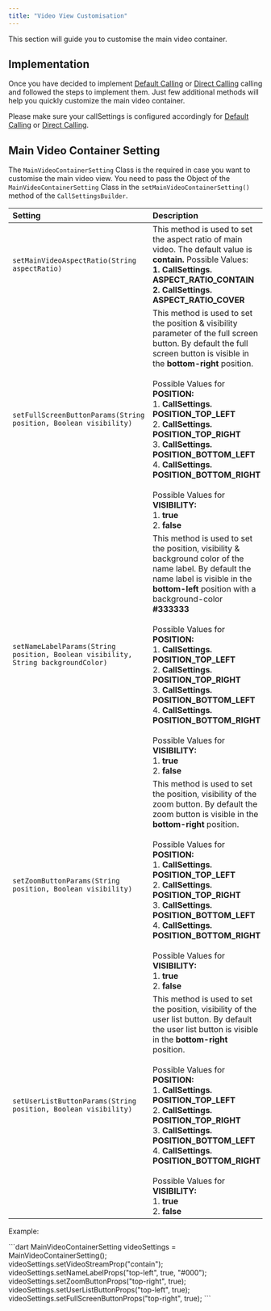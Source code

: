 ```yaml
---
title: "Video View Customisation"
---
```




This section will guide you to customise the main video container.

## Implementation

Once you have decided to implement [Default Calling](/sdk/flutter/3.0/default-calling) or [Direct Calling](/sdk/flutter/3.0/direct-calling) calling and followed the steps to implement them. Just few additional methods will help you quickly customize the main video container.

Please make sure your callSettings is configured accordingly for [Default Calling](/sdk/flutter/3.0/default-calling) or [Direct Calling](/sdk/flutter/3.0/direct-calling).

## Main Video Container Setting

The `MainVideoContainerSetting` Class is the required in case you want to customise the main video view. You need to pass the Object of the `MainVideoContainerSetting` Class in the `setMainVideoContainerSetting()` method of the `CallSettingsBuilder`.

| Setting                                                                           | Description                                                                                                                                                                                                                                                                                                                                                                                                                                                                   |
| :--------------------------------------------------------------------------------- | :----------------------------------------------------------------------------------------------------------------------------------------------------------------------------------------------------------------------------------------------------------------------------------------------------------------------------------------------------------------------------------------------------------------------------------------------------------------------------- |
| `setMainVideoAspectRatio(String aspectRatio)`                                     | This method is used to set the aspect ratio of main video. The default value is **contain.** Possible Values: <br/>**1. CallSettings. ASPECT\_RATIO\_CONTAIN** <br/>**2. CallSettings. ASPECT\_RATIO\_COVER**                                                                                                                                                                                                                                                                           |
| `setFullScreenButtonParams(String position, Boolean visibility)`                  | This method is used to set the position & visibility parameter of the full screen button. By default the full screen button is visible in the **bottom-right** position. <br/><br/>Possible Values for **POSITION:** <br/>1. **CallSettings. POSITION\_TOP\_LEFT** <br/>2. **CallSettings. POSITION\_TOP\_RIGHT** <br/>3. **CallSettings. POSITION\_BOTTOM\_LEFT** <br/>4. **CallSettings. POSITION\_BOTTOM\_RIGHT** <br/><br/>Possible Values for **VISIBILITY:** <br/>1. **true** <br/>2. **false**                           |
| `setNameLabelParams(String position, Boolean visibility, String backgroundColor)` | This method is used to set the position, visibility & background color of the name label. By default the name label is visible in the **bottom-left** position with a background-color **#333333** <br/><br/>Possible Values for **POSITION:** <br/>1. **CallSettings. POSITION\_TOP\_LEFT** <br/>2. **CallSettings. POSITION\_TOP\_RIGHT** <br/>3. **CallSettings. POSITION\_BOTTOM\_LEFT** <br/>4. **CallSettings. POSITION\_BOTTOM\_RIGHT** <br/><br/>Possible Values for **VISIBILITY:** <br/>1. **true** <br/>2. **false** |
| `setZoomButtonParams(String position, Boolean visibility)`                        | This method is used to set the position, visibility of the zoom button. By default the zoom button is visible in the **bottom-right** position. <br/><br/>Possible Values for **POSITION:** <br/>1. **CallSettings. POSITION\_TOP\_LEFT** <br/>2. **CallSettings. POSITION\_TOP\_RIGHT** <br/>3. **CallSettings. POSITION\_BOTTOM\_LEFT** <br/>4. **CallSettings. POSITION\_BOTTOM\_RIGHT** <br/><br/>Possible Values for **VISIBILITY:** <br/>1. **true** <br/>2. **false**                                                    |
| `setUserListButtonParams(String position, Boolean visibility)`                    | This method is used to set the position, visibility of the user list button. By default the user list button is visible in the **bottom-right** position. <br/><br/>Possible Values for **POSITION:** <br/>1. **CallSettings. POSITION\_TOP\_LEFT** <br/>2. **CallSettings. POSITION\_TOP\_RIGHT** <br/>3. **CallSettings. POSITION\_BOTTOM\_LEFT** <br/>4. **CallSettings. POSITION\_BOTTOM\_RIGHT** <br/><br/>Possible Values for **VISIBILITY:** <br/>1. **true** <br/>2. **false**                                          |

Example:

<Tabs>
<Tab title="Dart">
```dart
MainVideoContainerSetting videoSettings = MainVideoContainerSetting();
videoSettings.setVideoStreamProp("contain");
videoSettings.setNameLabelProps("top-left", true, "#000");
videoSettings.setZoomButtonProps("top-right", true);
videoSettings.setUserListButtonProps("top-left", true);
videoSettings.setFullScreenButtonProps("top-right", true);
```

</Tab>

</Tabs>
